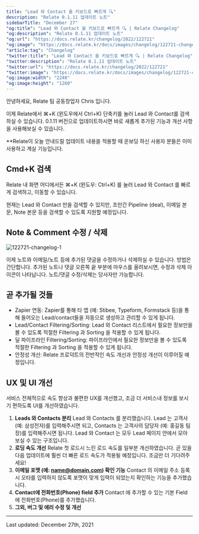 ```yaml
---
title: "Lead 와 Contact 을 키보드로 빠르게 🔍"
description: "Relate 0.1.11 업데이트 노트"
sidebarTitle: "December 27"
"og:title": "Lead 와 Contact 을 키보드로 빠르게 🔍 | Relate Changelog"
"og:description": "Relate 0.1.11 업데이트 노트"
"og:url": "https://docs.relate.kr/changelog/2022/122721"
"og:image": "https://docs.relate.kr/docs/images/changelog/122721-changelog-1"
"article:tag": "Changelog"
"twitter:title": "Lead 와 Contact 을 키보드로 빠르게 🔍 | Relate Changelog"
"twitter:description": "Relate 0.1.11 업데이트 노트"
"twitter:url": "https://docs.relate.kr/changelog/2022/122721"
"twitter:image": "https://docs.relate.kr/docs/images/changelog/122721-changelog-1.png"
"og:image:width": "2240"
"og:image:height": "1260"
---
```


안녕하세요, Relate 팀 공동창업자 Chris 입니다.

이제 Relate에서 ⌘+K (윈도우에서 Ctrl+K) 단축키를 눌러 Lead 와 Contact를 검색하실 수 있습니다. 0.1.11 버전으로 업데이트하시면 바로 새롭게 추가된 기능과 개선 사항을 사용해보실 수 있습니다.

\*\*Relate이 오늘 안내드릴 업데이트 내용을 적용할 때 온보딩 하신 사용자 분들은 이미 사용하고 계실 기능입니다.

## Cmd+K 검색

Relate 내 화면 어디에서든 ⌘+K (윈도우: Ctrl+K) 를 눌러 Lead 와 Contact 를 빠르게 검색하고, 이동할 수 있습니다.

현재는 Lead 와 Contact 만을 검색할 수 있지만, 조만간 Pipeline (deal), 이메일 본문, Note 본문 등을 검색할 수 있도록 지원할 예정입니다.

## Note & Comment 수정 / 삭제

![122721-changelog-1](/docs/images/changelog/122721-changelog-1.png)

이제 노트와 이메일/노트 등에 추가된 댓글을 수정하거나 삭제하실 수 있습니다. 방법은 간단합니다. 추가된 노트나 댓글 오른쪽 끝 부분에 마우스를 올려보시면, 수정과 삭제 아이콘이 나타납니다. 노트/댓글 수정/삭제는 당사자만 가능합니다.

## 곧 추가될 것들

- Zapier 연동: Zapier를 통해 타 앱 (예: Stibee, Typeform, Formstack 등)을 통해 들어오는 Lead/contact들을 자동으로 생성하고 관리할 수 있게 됩니다.
- Lead/Contact Filtering/Sorting: Lead 와 Contact 리스트에서 필요한 정보만을 볼 수 있도록 적절한 Filtering 과 Sorting 을 적용할 수 있게 됩니다.
- 딜 파이프라인 Filtering/Sorting: 파이프라인에서 필요한 정보만을 볼 수 있도록 적절한 Filtering 과 Sorting 을 적용할 수 있게 됩니다.
- 안정성 개선: Relate 프로덕트의 전반적인 속도 개선과 안정성 개선이 이루어질 예정입니다.

## UX 및 UI 개선

서비스 전체적으로 속도 향상과 불편한 UX를 개선했고, 조금 더 서비스내 정보를 보시기 편하도록 UI를 개선하였습니다.

1. **Leads 와 Contacts 분리**
   Lead 와 Contacts 를 분리했습니다. Lead 는 고객사 (예: 삼성전자)를 입력해주시면 되고, Contacts 는 고객사의 담당자 (예: 홍길동 팀장)를 입력해주시면 됩니다. Lead 와 Contact 는 모두 Lead 페이지 안에서 모아 보실 수 있는 구조입니다.
2. **로딩 속도 개선**
   Relate 첫 로드시 느린 로드 속도를 일부분 개선하였습니다. 곧 있을 다음 업데이트에 훨씬 더 빠른 로드 속도가 적용될 예정입니다. 조금만 더 기다려주세요!
3. **이메일 포맷 (예: name@domain.com) 확인 기능**
   Contact 의 이메일 주소 등록시 오타를 입력하지 않도록 포맷이 맞게 입력이 되었는지 확인하는 기능을 추가했습니다.
4. **Contact에 전화번호(Phone) field 추가**
   Contact 에 추가할 수 있는 기본 Field 에 전화번호(Phone)를 추가했습니다.
5. **그외, 버그 및 에러 수정 및 개선**

---

Last updated: December 27th, 2021
